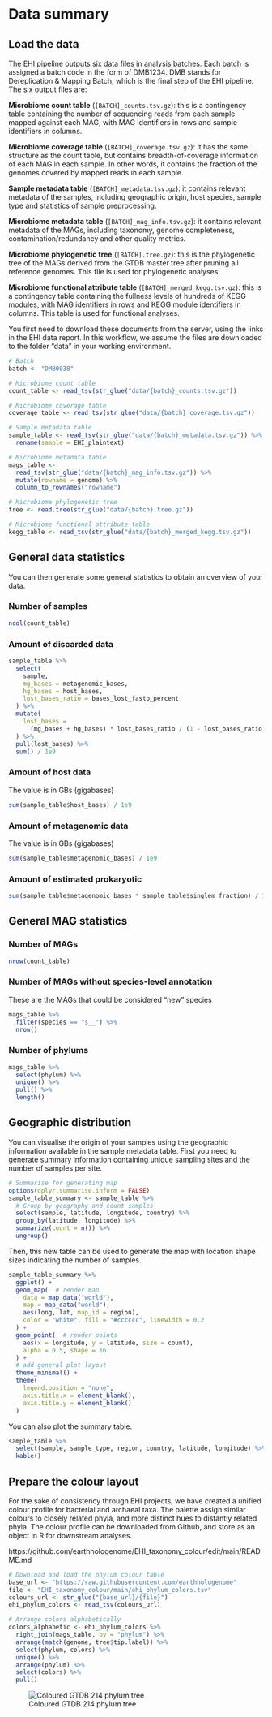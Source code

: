 # Data summary

## Load the data

The EHI pipeline outputs six data files in analysis batches. Each batch is assigned a batch code in the form of DMB1234. DMB stands for Dereplication & Mapping Batch, which is the final step of the EHI pipeline. The six output files are:

**Microbiome count table** (`[BATCH]_counts.tsv.gz`): this is a contingency table containing the number of sequencing reads from each sample mapped against each MAG, with MAG identifiers in rows and sample identifiers in columns.

**Microbiome coverage table** (`[BATCH]_coverage.tsv.gz`): it has the same structure as the count table, but contains breadth-of-coverage information of each MAG in each sample. In other words, it contains the fraction of the genomes covered by mapped reads in each sample.

**Sample metadata table** (`[BATCH]_metadata.tsv.gz`): it contains relevant metadata of the samples, including geographic origin, host species, sample type and statistics of sample preprocessing.

**Microbiome metadata table** (`[BATCH]_mag_info.tsv.gz`): it contains relevant metadata of the MAGs, including taxonomy, genome completeness, contamination/redundancy and other quality metrics.

**Microbiome phylogenetic tree** (`[BATCH].tree.gz`): this is the phylogenetic tree of the MAGs derived from the GTDB master tree after pruning all reference genomes. This file is used for phylogenetic analyses.

**Microbiome functional attribute table** (`[BATCH]_merged_kegg.tsv.gz`): this is a contingency table containing the  fullness levels of hundreds of KEGG modules, with MAG identifiers in rows and KEGG module identifiers in columns. This table is used for functional analyses.

You first need to download these documents from the server, using the links in the EHI data report. In this workflow, we assume the files are downloaded to the folder "data" in your working environment.

```r
# Batch
batch <- "DMB0038"

# Microbiome count table
count_table <- read_tsv(str_glue("data/{batch}_counts.tsv.gz"))

# Microbiome coverage table
coverage_table <- read_tsv(str_glue("data/{batch}_coverage.tsv.gz"))

# Sample metadata table
sample_table <- read_tsv(str_glue("data/{batch}_metadata.tsv.gz")) %>% 
  rename(sample = EHI_plaintext)

# Microbiome metadata table
mags_table <-
  read_tsv(str_glue("data/{batch}_mag_info.tsv.gz")) %>%
  mutate(rowname = genome) %>%
  column_to_rownames("rowname")

# Microbiome phylogenetic tree
tree <- read.tree(str_glue("data/{batch}.tree.gz"))

# Microbiome functional attribute table
kegg_table <- read_tsv(str_glue("data/{batch}_merged_kegg.tsv.gz"))
```

## General data statistics

You can then generate some general statistics to obtain an overview of your data.

### Number of samples{-}
```r
ncol(count_table)
```
### Amount of discarded data{-}

```r
sample_table %>%
  select(
    sample,
    mg_bases = metagenomic_bases,
    hg_bases = host_bases,
    lost_bases_ratio = bases_lost_fastp_percent
  ) %>%
  mutate(
    lost_bases =
      (mg_bases + hg_bases) * lost_bases_ratio / (1 - lost_bases_ratio)
  ) %>%
  pull(lost_bases) %>%
  sum() / 1e9
```


### Amount of host data{-}
The value is in GBs (gigabases)
```r
sum(sample_table$host_bases) / 1e9
```
### Amount of metagenomic data{-}
The value is in GBs (gigabases)
```r
sum(sample_table$metagenomic_bases) / 1e9
```
### Amount of estimated prokaryotic{-}
```r
sum(sample_table$metagenomic_bases * sample_table$singlem_fraction) / 1e9
```

## General MAG statistics

### Number of MAGs{-}

```r
nrow(count_table)
```
### Number of MAGs without species-level annotation{-}
These are the MAGs that could be considered "new" species
```r
mags_table %>%
  filter(species == "s__") %>%
  nrow()
```

### Number of phylums
```r
mags_table %>%
  select(phylum) %>%
  unique() %>%
  pull() %>%
  length()
```

## Geographic distribution

You can visualise the origin of your samples using the geographic information available in the sample metadata table. First you need to generate summary information containing unique sampling sites and the number of samples per site.

```r
# Summarise for generating map
options(dplyr.summarise.inform = FALSE)
sample_table_summary <- sample_table %>%
  # Group by geography and count samples
  select(sample, latitude, longitude, country) %>%
  group_by(latitude, longitude) %>%
  summarize(count = n()) %>%
  ungroup()
```

Then, this new table can be used to generate the map with location shape sizes indicating the number of samples.

```r
sample_table_summary %>%
  ggplot() +
  geom_map(  # render map
    data = map_data("world"),
    map = map_data("world"),
    aes(long, lat, map_id = region),
    color = "white", fill = "#cccccc", linewidth = 0.2
  ) +
  geom_point(  # render points
    aes(x = longitude, y = latitude, size = count),
    alpha = 0.5, shape = 16
  ) +
  # add general plot layout
  theme_minimal() +
  theme(
    legend.position = "none",
    axis.title.x = element_blank(),
    axis.title.y = element_blank()
  )
```

You can also plot the summary table.

```r
sample_table %>%
  select(sample, sample_type, region, country, latitude, longitude) %>%
  kable()
```


## Prepare the colour layout

For the sake of consistency through EHI projects, we have created a unified colour profile for bacterial and archaeal taxa. The palette assign similar colours to closely related phyla, and more distinct hues to distantly related phyla. The colour profile can be downloaded from Github, and store as an object in R for downstream analyses.

https://github.com/earthhologenome/EHI_taxonomy_colour/edit/main/README.md

```r
# Download and load the phylum colour table
base_url <- "https://raw.githubusercontent.com/earthhologenome"
file <- "EHI_taxonomy_colour/main/ehi_phylum_colors.tsv"
colours_url <- str_glue("{base_url}/{file}")
ehi_phylum_colors <- read_tsv(colours_url)

# Arrange colors alphabetically
colors_alphabetic <- ehi_phylum_colors %>%
  right_join(mags_table, by = "phylum") %>%
  arrange(match(genome, tree$tip.label)) %>%
  select(phylum, colors) %>%
  unique() %>%
  arrange(phylum) %>%
  select(colors) %>%
  pull()
```
![Coloured GTDB 214 phylum tree](https://raw.githubusercontent.com/earthhologenome/EHI_taxonomy_colour/main/phylum_tree.png)
